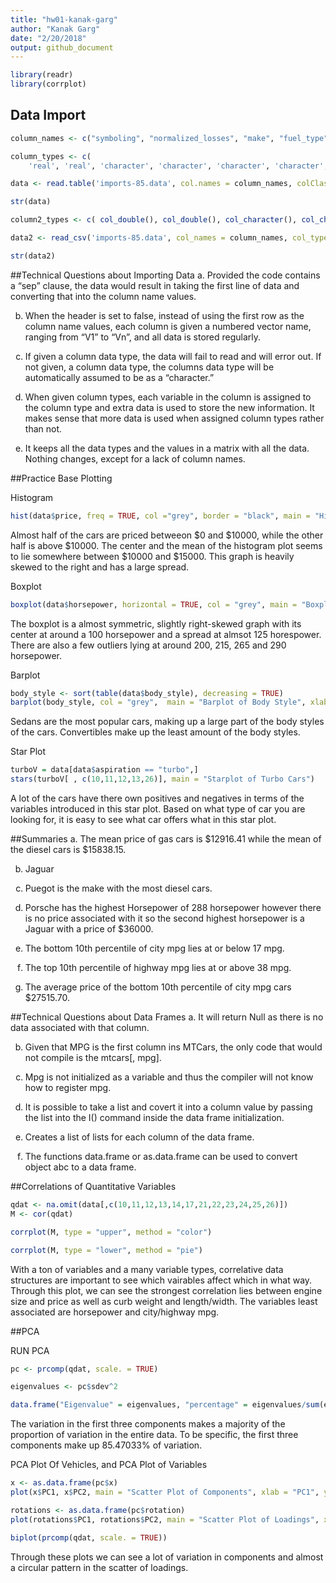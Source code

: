 ```yaml
---
title: "hw01-kanak-garg"
author: "Kanak Garg"
date: "2/20/2018"
output: github_document
---
```

```r
library(readr)
library(corrplot)
```

## Data Import

```r
column_names <- c("symboling", "normalized_losses", "make", "fuel_type", "aspiration", "num_of_doors", "body_style", "drive_wheels", "engine_location", "wheel_base", "length", "width", "height", "curb_weight", "engine_type", "num_of_cylinders", "engine_size", "fuel_system", "bore", "stroke", "compression_ratio", "horsepower", "peak_rpm", "city_mpg", "highway_mpg", "price")

column_types <- c(
    'real', 'real', 'character', 'character', 'character', 'character', 'character', 'character', 'character', 'real', 'real', 'real', 'real', 'integer', 'character', 'character', 'integer', 'character', 'character', 'character', 'real', 'integer', 'integer', 'integer', 'integer', 'integer')

data <- read.table('imports-85.data', col.names = column_names, colClasses = column_types, sep = ",", na.strings = "?")

str(data)
```


```r
column2_types <- c( col_double(), col_double(), col_character(), col_character(), col_character(), col_character(), col_character(), col_character(), col_character(), col_double(), col_double(), col_double(), col_double(), col_integer(), col_character(), col_character(), col_integer(), col_character(), col_character(), col_character(), col_double(), col_integer(), col_integer(), col_integer(), col_integer(), col_integer())

data2 <- read_csv('imports-85.data', col_names = column_names, col_types = column2_types,  na = "?")

str(data2)
```

##Technical Questions about Importing Data
a. Provided the code contains a "sep" clause, the data would result in taking the first line of data and converting that into the column name values.

b. When the header is set to false, instead of using the first row as the column name values, each column is given a numbered vector name, ranging from "V1" to "Vn", and all data is stored regularly.

c. If given a column data type, the data will fail to read and will error out. If not given, a column data type, the columns data type will be automatically assumed to be as a "character."

d. When given column types, each variable in the column is assigned to the column type and extra data is used to store the new information. It makes sense that more data is used when assigned column types rather than not.

e. It keeps all the data types and the values in a matrix with all the data. Nothing changes, except for a lack of column names.

##Practice Base Plotting

Histogram
```r
hist(data$price, freq = TRUE, col ="grey", border = "black", main = "Histogram Of Price", xlab = "Price", ylab = "Counts", labels = TRUE, ylim = c(0, 125), xlim = c(0, 50000))
```

Almost half of the cars are priced betweeon $0 and $10000, while the other half is above $10000. The center and the mean of the histogram plot seems to lie somewhere between $10000 and $15000. This graph is heavily skewed to the right and has a large spread.


Boxplot
```r
boxplot(data$horsepower, horizontal = TRUE, col = "grey", main = "Boxplot of Horsepower", xlab = "Horsepower", ylim = c(0, 300))
```

The boxplot is a almost symmetric, slightly right-skewed graph with its center at around a 100 horsepower and a spread at almsot 125 horespower. There are also a few outliers lying at around 200, 215, 265 and 290 horsepower.


Barplot
```r
body_style <- sort(table(data$body_style), decreasing = TRUE)
barplot(body_style, col = "grey",  main = "Barplot of Body Style", xlab = "Body Style", ylab = "Frequency", ylim = c(0, 100))
```

Sedans are the most popular cars, making up a large part of the body styles of the cars. Convertibles make up the least amount of the body styles.


Star Plot
```r
turboV = data[data$aspiration == "turbo",]
stars(turboV[ , c(10,11,12,13,26)], main = "Starplot of Turbo Cars")
```

A lot of the cars have there own positives and negatives in terms of the variables introduced in this star plot. Based on what type of car you are looking for, it is easy to see what car offers what in this star plot.

##Summaries
a. The mean price of gas cars is $12916.41 while the mean of the diesel cars is $15838.15.

b. Jaguar

c. Puegot is the make with the most diesel cars.

d. Porsche has the highest Horsepower of 288 horsepower however there is no price associated with it so the second highest horsepower is a Jaguar with a price of $36000.

e. The bottom 10th percentile of city mpg lies at or below 17 mpg.

f. The top 10th percentile of highway mpg lies at or above 38 mpg.

g. The average price of the bottom 10th percentile of city mpg cars $27515.70.

##Technical Questions about Data Frames
a. It will return Null as there is no data associated with that column.

b. Given that MPG is the first column ins MTCars, the only code that would not compile is the mtcars[, mpg]. 

c. Mpg is not initialized as a variable and thus the compiler will not know how to register mpg.

d. It is possible to take a list and covert it into a column value by passing the list into the I() command inside the data frame initialization.

e. Creates a list of lists for each column of the data frame.

f. The functions data.frame or as.data.frame can be used to convert object abc to a data frame.

##Correlations of Quantitative Variables

```r
qdat <- na.omit(data[,c(10,11,12,13,14,17,21,22,23,24,25,26)])
M <- cor(qdat)
```
```r
corrplot(M, type = "upper", method = "color")
```

```r
corrplot(M, type = "lower", method = "pie")
```

With a ton of variables and a many variable types, correlative data structures are important to see which vairables affect which in what way. Through this plot, we can see the strongest correlation lies between engine size and price as well as curb weight and length/width. The variables least associated are horsepower and city/highway mpg.

##PCA

RUN PCA

```r
pc <- prcomp(qdat, scale. = TRUE)
```

```r
eigenvalues <- pc$sdev^2

data.frame("Eigenvalue" = eigenvalues, "percentage" = eigenvalues/sum(eigenvalues)*100, "cumulative.percentage" = cumsum(eigenvalues/sum(eigenvalues)*100))
```

The variation in the first three components makes a majority of the proportion of variation in the entire data. To be specific, the first three components make up 85.47033% of variation.


PCA Plot Of Vehicles, and PCA Plot of Variables
```r
x <- as.data.frame(pc$x)
plot(x$PC1, x$PC2, main = "Scatter Plot of Components", xlab = "PC1", ylab = "PC2", xlim = c(-10,10), ylim = c(-5,5))
```

```r
rotations <- as.data.frame(pc$rotation)
plot(rotations$PC1, rotations$PC2, main = "Scatter Plot of Loadings", xlab = "Loading 1", ylab = "Loading 2", xlim = c(-0.4, 0.4), ylim = c(-0.6, 0.6) )
```

```r
biplot(prcomp(qdat, scale. = TRUE))
```

Through these plots we can see a lot of variation in components and almost a circular pattern in the scatter of loadings. 